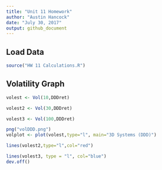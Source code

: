 ---
title: "Unit 11 Homework"
author: "Austin Hancock"
date: "July 30, 2017"
output: github_document
---

## Load Data 
```{r}
source("HW 11 Calculations.R")
```

## Volatility Graph
```{r}
volest <- Vol(10,DDDret)

volest2 <- Vol(30,DDDret)

volest3 <- Vol(100,DDDret)

png("volDDD.png")
volplot <- plot(volest,type="l", main="3D Systems (DDD)")

lines(volest2,type="l",col="red")

lines(volest3, type = "l", col="blue")
dev.off()
```
